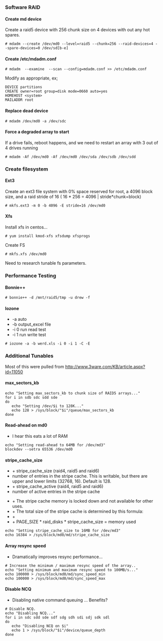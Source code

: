 ===Software RAID===
====Create md device====
Create a raid5 device with 256 chunk size on 4 devices with out any hot spares.
<pre># mdadm --create /dev/md0 --level=raid5 --chunk=256 --raid-devices=4 --spare-devices=0 /dev/sd[b-e]</pre>
====Create /etc/mdadm.conf====
<pre># mdadm  --examine  --scan --config=mdadm.conf >> /etc/mdadm.conf</pre>
Modify as appropriate, ex;
<pre>
DEVICE partitions
CREATE owner=root group=disk mode=0660 auto=yes
HOMEHOST <system>
MAILADDR root
</pre>
====Replace dead device====
<pre># mdadm /dev/md0 -a /dev/sdc</pre>

====Force a degraded array to start====
If a drive fails, reboot happens, and we need to restart an array with 3 out of 4 drives running
<pre># mdadm -Af /dev/md0 -Af /dev/md0 /dev/sda /dev/sdb /dev/sdd</pre>

===Create filesystem===
====Ext3====
Create an ext3 file system with 0% space reserved for root, a 4096 block size, and a raid stride of 16 ( 16 * 256 = 4096 | stride*chunk=block)
<pre># mkfs.ext3 -m 0 -b 4096 -E stride=16 /dev/md0</pre>
====Xfs====
Install xfs in centos...
<pre># yum install kmod-xfs xfsdump xfsprogs</pre>
Create FS
<pre># mkfs.xfs /dev/md0</pre>
Need to research tunable fs parameters.

===Performance Testing===
====Bonnie++====
<pre># bonnie++ -d /mnt/raid5/tmp -u drew -f</pre>
====Iozone====
*-a auto 
*-b output_excel file 
*-i 0 run read test 
*-i 1 run write test

<pre># iozone -a -b werd.xls -i 0 -i 1 -C -E</pre>

===Additional Tunables===
Most of this were pulled from http://www.3ware.com/KB/article.aspx?id=11050

====max_sectors_kb====
<pre>
echo "Setting max_sectors_kb to chunk size of RAID5 arrays..."
for i in sdb sdc sdd sde
do
   echo "Setting /dev/$i to 128K..."
   echo 128 > /sys/block/"$i"/queue/max_sectors_kb
done
</pre>

====Read-ahead on md0====
*I hear this eats a lot of RAM
<pre>
echo "Setting read-ahead to 64MB for /dev/md3"
blockdev --setra 65536 /dev/md0
</pre>

====stripe_cache_size====
* + stripe_cache_size (raid4, raid5 and raid6)
* number of entries in the stripe cache. This is writable, but there are upper and lower limits (32768, 16). Default is 128.
* + stripe_cache_active (raid4, raid5 and raid6)
* number of active entries in the stripe cache


* + The stripe cache memory is locked down and not available for other uses.
* + The total size of the stripe cache is determined by this formula:
* +
* + PAGE_SIZE * raid_disks * stripe_cache_size = memory used
<pre>
echo "Setting stripe_cache_size to 16MB for /dev/md3"
echo 16384 > /sys/block/md0/md/stripe_cache_size
</pre>

====Array resync speed====
* Dramatically improves resync performance...
<pre>
# Increase the minimum / maximum resync speed of the array..
echo "Setting minimum and maximum resync speed to 100MB/s..."
echo 100000 > /sys/block/md0/md/sync_speed_min
echo 100000 > /sys/block/md0/md/sync_speed_max
</pre>

====Disable NCQ====
* Disabling native command queuing ... Benefits?
<pre>
# Disable NCQ.
echo "Disabling NCQ..."
for i in sdc sdd sde sdf sdg sdh sdi sdj sdk sdl
do
   echo "Disabling NCQ on $i"
   echo 1 > /sys/block/"$i"/device/queue_depth
done
</pre>